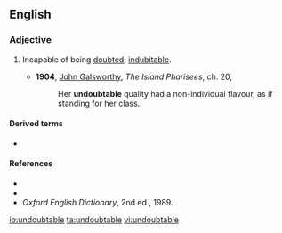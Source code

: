==English==

===Adjective===
{{en-adj|-}}

# {{lb|en|rare}} Incapable of being [[doubt]]ed; [[indubitable]].
#* '''1904''', [[w:John_Galsworthy|John Galsworthy]], ''The Island Pharisees'', ch. 20,
#*: Her '''undoubtable''' quality had a non-individual flavour, as if standing for her class.

====Derived terms====
* {{l|en|undoubtably}}

====References====
* {{R:Webster 1913}}
* {{R:Dictionary.com}}
* ''Oxford English Dictionary'', 2nd ed., 1989.

[[io:undoubtable]]
[[ta:undoubtable]]
[[vi:undoubtable]]